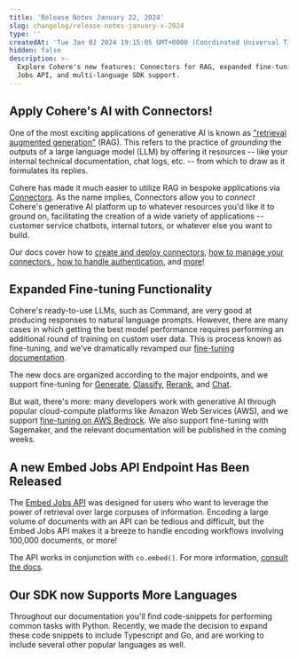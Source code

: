 ```yaml
---
title: 'Release Notes January 22, 2024'
slug: changelog/release-notes-january-x-2024
type: ''
createdAt: 'Tue Jan 02 2024 19:15:05 GMT+0000 (Coordinated Universal Time)'
hidden: false
description: >-
  Explore Cohere's new features: Connectors for RAG, expanded fine-tuning, Embed
  Jobs API, and multi-language SDK support.
---
```

## Apply Cohere's AI with Connectors!

One of the most exciting applications of generative AI is known as ["retrieval augmented generation"](/docs/retrieval-augmented-generation-rag) (RAG). This refers to the practice of _grounding_ the outputs of a large language model (LLM) by offering it resources -- like your internal technical documentation, chat logs, etc. -- from which to draw as it formulates its replies. 

Cohere has made it much easier to utilize RAG in bespoke applications via [Connectors](/docs/overview-rag-connectors). As the name implies, Connectors allow you to _connect_ Cohere's generative AI platform up to whatever resources you'd like it to ground on, facilitating the creation of a wide variety of applications -- customer service chatbots, internal tutors, or whatever else you want to build.

Our docs cover how to [create and deploy connectors](/docs/creating-and-deploying-a-connector), [how to manage your connectors ](/docs/managing-your-connector), [how to handle authentication](/docs/connector-authentication), and [more](/docs/connector-faqs)!

## Expanded Fine-tuning Functionality

Cohere's ready-to-use LLMs, such as Command, are very good at producing responses to natural language prompts. However, there are many cases in which getting the best model performance requires performing an additional round of training on custom user data. This is process known as fine-tuning, and we've dramatically revamped our [fine-tuning documentation](/docs/fine-tuning). 

The new docs are organized according to the major endpoints, and we support fine-tuning for [Generate](/docs/generate-fine-tuning), [Classify](/docs/classify-fine-tuning), [Rerank](/docs/rerank-fine-tuning), and [Chat](/docs/chat-fine-tuning).

But wait, there's more: many developers work with generative AI through popular cloud-compute platforms like Amazon Web Services (AWS), and we support [fine-tuning on AWS Bedrock](/docs/fine-tuning-cohere-models-on-amazon-bedrock). We also support fine-tuning with Sagemaker, and the relevant documentation will be published in the coming weeks.  

## A new Embed Jobs API Endpoint Has Been Released

The [Embed Jobs API](/docs/embed-jobs-api) was designed for users who want to leverage the power of retrieval over large corpuses of information. Encoding a large volume of documents with an API can be tedious and difficult, but the Embed Jobs API makes it a breeze to handle encoding workflows involving 100,000 documents, or more! 

The API works in conjunction with `co.embed()`. For more information, [consult the docs](/docs/embed-jobs-api). 

## Our SDK now Supports More Languages

Throughout our documentation you'll find code-snippets for performing common tasks with Python. Recently, we made the decision to expand these code snippets to include Typescript and Go, and are working to include several other popular languages as well.
